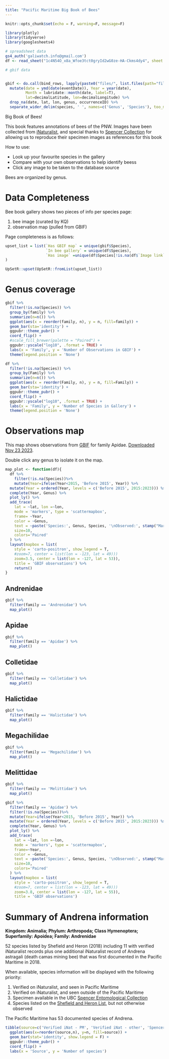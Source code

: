 ```yaml
---
title: "Pacific Maritime Big Book of Bees"
---
```


```r
knitr::opts_chunk$set(echo = F, warning=F, message=F)

library(plotly)
library(tidyverse)
library(googlesheets4)

# spreadsheet data
gs4_auth('galiwatch.info@gmail.com')
df <- read_sheet("1c4N54O_x8a_Wfoe3tct0gryId2wG0ze-HA-Ckms4dy4", sheet = 'Bee families of BC') 

# gbif data


gbif <- do.call(bind_rows, lapply(paste0("files/", list.files(path="files", pattern="*231120084113126.csv")), read_delim, delim="\t")) %>%
  mutate(date = ymd(date(eventDate)), Year = year(date),
         Month = lubridate::month(date, label=T),
         lat=decimalLatitude, lon=decimalLongitude) %>%
  drop_na(date, lat, lon, genus, occurrenceID) %>%
  separate_wider_delim(species, ' ', names=c('Genus', 'Species'), too_many = 'merge')
```

Big Book of Bees!  

This book features annotations of bees of the PNW. Images have been collected from [iNaturalist](https://www.inaturalist.org/), and special thanks to [Spencer Collection](https://www.zoology.ubc.ca/entomology/) for allowing us to reproduce their specimen images as references for this book

How to use: 

* Look up your favourite species in the gallery
* Compare with your own observations to help identify beess
* Click any image to be taken to the database source

Bees are organized by genus. 

# Data Completeness

Bee book gallery shows two pieces of info per species page: 

1. bee image (curated by KQ)
2. observation map (pulled from GBIF)

Page completeness is as follows:

```r
upset_list = list(`Has GBIF map` = unique(gbif$Species),
                  `In bee gallery` = unique(df$Species), 
                  `Has image` =unique(df$Species[!is.na(df$`Image link`)])
)

UpSetR::upset(UpSetR::fromList(upset_list))

```

# Genus coverage

```r
gbif %>%
  filter(!is.na(Species)) %>%
  group_by(family) %>% 
  summarize(n=n()) %>%
  ggplot(aes(x = reorder(family, n), y = n, fill=family)) + 
  geom_bar(sta='identity') +
  ggpubr::theme_pubr() +
  coord_flip() + 
  #scale_fill_brewer(palette = "Paired") + 
  ggpubr::yscale("log10", .format = TRUE) + 
  labs(x = 'Family', y = 'Number of Observations in GBIF') +
  theme(legend.position = 'None')

```

```r
df %>%
  filter(!is.na(Species)) %>%
  group_by(Family) %>% 
  summarize(n=n()) %>%
  ggplot(aes(x = reorder(Family, n), y = n, fill=Family)) +
  geom_bar(sta='identity') +
  ggpubr::theme_pubr() +
  coord_flip() + 
  ggpubr::yscale("log10", .format = TRUE) + 
  labs(x = 'Family', y = 'Number of Species in Gallery') + 
  theme(legend.position = 'None')

```

# Observations map

This map shows observations from [GBIF](https://www.gbif.org/) for family Apidae. [Downloaded Nov 23 2023](https://doi.org/10.15468/dl.8bqmte). 

Double click any genus to isolate it on the map. 



```r
map_plot <- function(df){
  df %>%
    filter(!is.na(Species))%>%
    mutate(Year=ifelse(Year<2015, 'Before 2015', Year)) %>%
  mutate(Year = ordered(Year, levels = c('Before 2015', 2015:2023))) %>%
  complete(Year, Genus) %>%
  plot_ly() %>%
  add_trace(
    lat = ~lat, lon =~lon,
    mode = 'markers', type = 'scattermapbox',
    frame= ~Year,
    color = ~Genus,
    text = ~paste('Species:', Genus, Species, '\nObserved:', stamp("March 1, 1999")(date)),
    size=10,
    colors='Paired'
  ) %>%
  layout(mapbox = list(
    style = 'carto-positron', show_legend = T,
    #zoom=7, center = list(lon = -123, lat = 49)))
    zoom=3.5, center = list(lon = -127, lat = 53)),
    title = 'GBIF observations') %>%
    return()
}
```

::: {.panel-tabset}

## Andrenidae

```r
gbif %>%
  filter(family == 'Andrenidae') %>%
  map_plot()
```

## Apidae

```r
gbif %>%
  filter(family == 'Apidae') %>%
  map_plot()
```

## Colletidae

```r
gbif %>%
  filter(family == 'Colletidae') %>%
  map_plot()
```

## Halictidae

```r
gbif %>%
  filter(family == 'Halictidae') %>%
  map_plot()
```

## Megachilidae

```r
gbif %>%
  filter(family == 'Megachilidae') %>%
  map_plot()
```

## Melittidae

```r
gbif %>%
  filter(family == 'Melittidae') %>%
  map_plot()
```
:::


```r
gbif %>%
  filter(family == 'Apidae') %>%
  filter(!is.na(Species))%>%
  mutate(Year=ifelse(Year<2015, 'Before 2015', Year)) %>%
  mutate(Year = ordered(Year, levels = c('Before 2015', 2015:2023))) %>%
  complete(Year, Genus) %>%
  plot_ly() %>%
  add_trace(
    lat = ~lat, lon =~lon,
    mode = 'markers', type = 'scattermapbox',
    frame=~Year,
    color = ~Genus,
    text = ~paste('Species:', Genus, Species, '\nObserved:', stamp("March 1, 1999")(date)),
    size=10,
    colors='Paired'
  ) %>%
  layout(mapbox = list(
    style = 'carto-positron', show_legend = T,
    #zoom=7, center = list(lon = -123, lat = 49)))
    zoom=3.8, center = list(lon = -127, lat = 55)),
    title = 'GBIF observations') 

```




# Summary of Andrena information

**Kingdom: Animalia; Phylum: Arthropoda; Class Hymenoptera; Superfamily: Apoidea; Family: Andrenidae**

52 species listed by Shefield and Heron (2018) including 11 with verified iNaturalist records plus one additional iNaturalist record of Andrena astragali (death camas mining bee) that was first documented in the Pacific Maritime in 2018.

When available, species information will be displayed with the following priority: 

1. Verified on iNaturalist, and seen in Pacific Maritime
1. Verified on iNaturalist, and seen outside of the Pacific Maritime 
1. Specimen available in the UBC [Spencer Entomological Collection](https://www.zoology.ubc.ca/entomology/)
1. Species listed on the [Shefield and Heron List](https://journal.entsocbc.ca/index.php/journal/article/view/1001), but not otherwise observed

The Pacific Maritime has 53 documented species of Andrena.

```r
tibble(source=c('Verified iNat - PM', 'Verified iNat - other', 'Spencer collection', 'Shefield and Heron List'), n = c(12, 12, 18, 11)) %>%
  ggplot(aes(x=reorder(source,n), y=n, fill=source)) + 
  geom_bar(stat='identity', show.legend = F) + 
  ggpubr::theme_pubr() + 
  coord_flip() + 
  labs(x = 'Source', y = 'Number of species')

```


